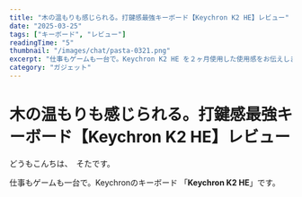 ```yaml
---
title: "木の温もりも感じられる。打鍵感最強キーボード【Keychron K2 HE】レビュー"
date: "2025-03-25"
tags: ["キーボード", "レビュー"]
readingTime: "5"
thumbnail: "/images/chat/pasta-0321.png"
excerpt: "仕事もゲームも一台で。Keychron K2 HE を２ヶ月使用した使用感をお伝えします。"
category: "ガジェット"
---
```


# 木の温もりも感じられる。打鍵感最強キーボード【Keychron K2 HE】レビュー

どうもこんちは、　そたです。

仕事もゲームも一台で。Keychronのキーボード 「**Keychron K2 HE**」です。

